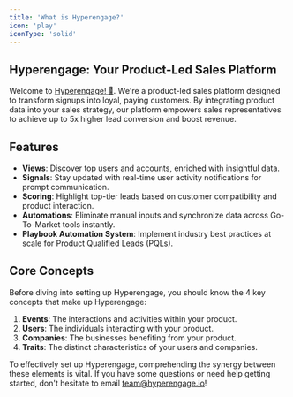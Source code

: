 ```yaml
---
title: 'What is Hyperengage?'
icon: 'play'
iconType: 'solid'
---
```


## Hyperengage: Your Product-Led Sales Platform

Welcome to [Hyperengage! 👋](https://hyperengage.io/).
We're a product-led sales platform designed to transform signups into loyal, paying customers. By integrating product data into your sales strategy, our platform empowers sales representatives to achieve up to 5x higher lead conversion and boost revenue.

## Features

- **Views**: Discover top users and accounts, enriched with insightful data.
- **Signals**: Stay updated with real-time user activity notifications for prompt communication.
- **Scoring**: Highlight top-tier leads based on customer compatibility and product interaction.
- **Automations**: Eliminate manual inputs and synchronize data across Go-To-Market tools instantly.
- **Playbook Automation System**: Implement industry best practices at scale for Product Qualified Leads (PQLs).

## Core Concepts
Before diving into setting up Hyperengage, you should know the 4 key concepts that make up Hyperengage:
1. **Events**: The interactions and activities within your product.
2. **Users**: The individuals interacting with your product.
3. **Companies**: The businesses benefiting from your product.
4. **Traits**: The distinct characteristics of your users and companies.

To effectively set up Hyperengage, comprehending the synergy between these elements is vital. If you have some questions or need help getting started, don't hesitate to email [team@hyperengage.io]()!
